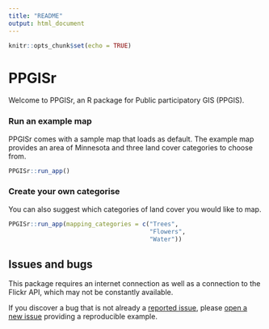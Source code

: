 ```yaml
---
title: "README"
output: html_document
---
```


```r
knitr::opts_chunk$set(echo = TRUE)
```

# PPGISr
Welcome to PPGISr, an R package for Public participatory GIS (PPGIS).


### Run an example map
PPGISr comes with a sample map that loads as default. The example map provides an area of Minnesota and three land cover categories to choose from. 

```r
PPGISr::run_app()
```

### Create your own categorise 
You can also suggest which categories of land cover you would like to map.

```r
PPGISr::run_app(mapping_categories = c("Trees", 
                                       "Flowers",
                                       "Water"))
```

## Issues and bugs

This package requires an internet connection as well as a connection to
the Flickr API, which may not be constantly available.

If you discover a bug that is not already a [reported issue](https://github.com/GLISA-umich/PPGISr/issues), please [open a new issue](https://github.com/GLISA-umich/PPGISr/issues/new) providing a reproducible example.

